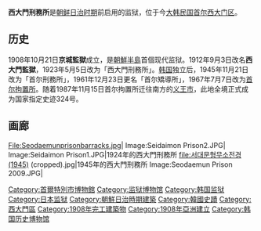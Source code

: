 {{Infobox Chinese|
pic= Prison with the National Flag.jpg|
piccap=|
hangul=서대문 형무소|
hanja=西大門刑務所|
rr=Seodaemun Hyeongmuso|
mr=Sŏdaemun Hyŏngmuso|
kanji=西大門刑務所|
kana=さいだいもんけいむしょ|
romaji=Saidaimon Keimusho|
}}
'''西大門刑務所'''是[[朝鲜日治时期|朝鲜日治时期]]前启用的监狱，位于今[[大韩民国|大韩民国]][[首尔|首尔]][[西大门区|西大门区]]。

== 历史 ==
1908年10月21日'''京城監獄'''成立，是[[朝鮮_(地區)|朝鮮半島]]首個现代监狱。1912年9月3日改名'''西大門監獄'''，1923年5月5日改为「西大門刑務所」。[[韩国|韩国]]独立后，1945年11月21日改为「首尔刑務所」，1961年12月23日更名「首尔矯導所」，1967年7月7日改为[[首尔拘置所|首尔拘置所]]。随着1987年11月15日首尔拘置所迁往南方的[[义王市|义王市]]，此地全境正式成为国家指定史迹324号。

== 画廊 ==
<gallery perrow="5">
File:Seodaemunprisonbarracks.jpg|
Image:Seidaimon Prison2.JPG|
Image:Seidaimon Prison1.JPG|1924年的西大門刑務所
file:서대문형무소전경(1945) (cropped).jpg|1945年的西大門刑務所
Image:Seodaemun Prison 2009.JPG|
</gallery>
{{coord|37.57442|126.95663|source:kowiki_region:KR|display=title}}

[[Category:首爾特別市博物館|Category:首爾特別市博物館]]
[[Category:监狱博物馆|Category:监狱博物馆]]
[[Category:韩国监狱|Category:韩国监狱]]
[[Category:日本监狱|Category:日本监狱]]
[[Category:朝鮮日治時期建築|Category:朝鮮日治時期建築]]
[[Category:韓國史蹟|Category:韓國史蹟]]
[[Category:西大門區|Category:西大門區]]
[[Category:1908年完工建築物|Category:1908年完工建築物]]
[[Category:1908年亞洲建立|Category:1908年亞洲建立]]
[[Category:韩国历史博物馆|Category:韩国历史博物馆]]